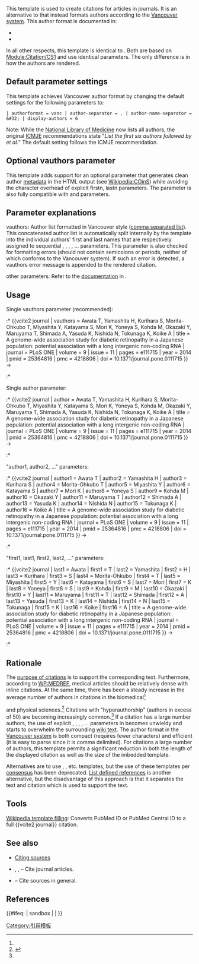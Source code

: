 {{Documentation subpage}}
<!-- Categories go at the bottom of this page and interwikis go in Wikidata. -->

{{Lua|Module:Citation/CS1|Module:ParseVauthors}}

This template is used to create citations for articles in journals. It is an alternative to {{tl|cite journal}} that instead formats authors according to the [[Vancouver system]]. This author format is documented in:
* {{cite book | author =  Patrias K | editor = Wendling P | title = The NLM Style Guide for Authors, Editors, and Publishers [Internet]| chapter =  Author for Journal Articles | chapterurl = http://www.ncbi.nlm.nih.gov/books/NBK7282/#A32371 | year = 2011 | origyear = 2007 | publisher = National Library of Medicine (US) | location= Bethesda (MD) | edition = 2<sup>nd</sup> }}
* {{cite web | url = http://www.nlm.nih.gov/bsd/uniform_requirements.html | author = International Committee of Medical Journal Editors (ICMJE) | title = Recommendations for the Conduct, Reporting, Editing and Publication of Scholarly Work in Medical Journals: Sample References | publisher = U.S. National Library of Medicine }}

In all other respects, this template is identical to {{tl|cite journal}}.  Both are based on [[Module:Citation/CS1]] and use identical parameters.  The only difference is in how the authors are rendered.

== Default parameter settings ==

This template achieves Vancouver author format by changing the default settings for the following parameters to:

<code> | authorformat = vanc | author-separator = , | author-name-separator = <code>&amp;#32;</code> | display-authors = 6 </code>

Note: While the [[National Library of Medicine]] now lists all authors, the original [[ICMJE]] recommendations state "''List the first six authors followed by et al.''"  The default {{para|display-authors|6}} setting follows the ICMJE recommendation.

== Optional vauthors parameter ==

This template adds support for an optional {{para|vauthors}} parameter that generates clean author [[metadata]] in the HTML output (see [[Wikipedia:COinS]]) while avoiding the character overhead of explicit firstn, lastn parameters. The {{para|vauthors}} parameter is also fully compatible with {{para|author-link}} and {{para|displayauthors}} parameters.

== Parameter explanations ==

; vauthors:  Author list formatted in Vancouver style ([[comma-separated values|comma separated list]]). This concatenated author list is automatically split internally by the template into the individual authors' first and last names that are respectively assigned to sequential {{para|first1}}, {{para|last1}}, {{para|first2}}, {{para|last2}},  ... parameters. This parameter is also checked for formatting errors (should not contain semicolons or periods, neither of which conforms to the Vancouver system).  If such an error is detected, a vauthors error message is appended to the rendered citation.

; other parameters: Refer to the [[Template:Cite_journal#Parameters|documentation]] in {{tl|cite journal}}.

== Usage ==

Single vauthors parameter (recommended):
:* <nowiki>{{vcite2 journal | vauthors = Awata T, Yamashita H, Kurihara S, Morita-Ohkubo T, Miyashita Y, Katayama S, Mori K, Yoneya S, Kohda M, Okazaki Y, Maruyama T, Shimada A, Yasuda K, Nishida N, Tokunaga K, Koike A | title = A genome-wide association study for diabetic retinopathy in a Japanese population: potential association with a long intergenic non-coding RNA | journal = PLoS ONE | volume = 9 | issue = 11 | pages = e111715 | year = 2014 | pmid = 25364816 | pmc = 4218806 | doi = 10.1371/journal.pone.0111715 }}</nowiki> →
:* {{vcite2 journal | vauthors = Awata T, Yamashita H, Kurihara S, Morita-Ohkubo T, Miyashita Y, Katayama S, Mori K, Yoneya S, Kohda M, Okazaki Y, Maruyama T, Shimada A, Yasuda K, Nishida N, Tokunaga K, Koike A | title = A genome-wide association study for diabetic retinopathy in a Japanese population: potential association with a long intergenic non-coding RNA | journal = PLoS ONE | volume = 9 | issue = 11 | pages = e111715 | year = 2014 | pmid = 25364816 | pmc = 4218806 | doi = 10.1371/journal.pone.0111715 }}

Single author parameter:
:* <nowiki>{{vcite2 journal | author = Awata T, Yamashita H, Kurihara S, Morita-Ohkubo T, Miyashita Y, Katayama S, Mori K, Yoneya S, Kohda M, Okazaki Y, Maruyama T, Shimada A, Yasuda K, Nishida N, Tokunaga K, Koike A | title = A genome-wide association study for diabetic retinopathy in a Japanese population: potential association with a long intergenic non-coding RNA | journal = PLoS ONE | volume = 9 | issue = 11 | pages = e111715 | year = 2014 | pmid = 25364816 | pmc = 4218806 | doi = 10.1371/journal.pone.0111715 }}</nowiki> →
:* {{vcite2 journal | author = Awata T, Yamashita H, Kurihara S, Morita-Ohkubo T, Miyashita Y, Katayama S, Mori K, Yoneya S, Kohda M, Okazaki Y, Maruyama T, Shimada A, Yasuda K, Nishida N, Tokunaga K, Koike A | title = A genome-wide association study for diabetic retinopathy in a Japanese population: potential association with a long intergenic non-coding RNA | journal = PLoS ONE | volume = 9 | issue = 11 | pages = e111715 | year = 2014 | pmid = 25364816 | pmc = 4218806 | doi = 10.1371/journal.pone.0111715 }}

"author1, author2, ..." parameters:
:* <nowiki>{{vcite2 journal | author1 = Awata T | author2 =  Yamashita H | author3 =  Kurihara S | author4 =  Morita-Ohkubo T | author5 =  Miyashita Y | author6 =  Katayama S | author7 =  Mori K | author8 =  Yoneya S | author9 =  Kohda M | author10 =  Okazaki Y | author11 =  Maruyama T | author12 =  Shimada A | author13 =  Yasuda K | author14 =  Nishida N | author15 =  Tokunaga K | author16 =  Koike A | title = A genome-wide association study for diabetic retinopathy in a Japanese population: potential association with a long intergenic non-coding RNA | journal = PLoS ONE | volume = 9 | issue = 11 | pages = e111715 | year = 2014 | pmid = 25364816 | pmc = 4218806 | doi = 10.1371/journal.pone.0111715 }}</nowiki> →
:* {{vcite2 journal | author1 = Awata T | author2 =  Yamashita H | author3 =  Kurihara S | author4 =  Morita-Ohkubo T | author5 =  Miyashita Y | author6 =  Katayama S | author7 =  Mori K | author8 =  Yoneya S | author9 =  Kohda M | author10 =  Okazaki Y | author11 =  Maruyama T | author12 =  Shimada A | author13 =  Yasuda K | author14 =  Nishida N | author15 =  Tokunaga K | author16 =  Koike A | title = A genome-wide association study for diabetic retinopathy in a Japanese population: potential association with a long intergenic non-coding RNA | journal = PLoS ONE | volume = 9 | issue = 11 | pages = e111715 | year = 2014 | pmid = 25364816 | pmc = 4218806 | doi = 10.1371/journal.pone.0111715 }}

"first1, last1, first2, last2, ..." parameters:
:* <nowiki>{{vcite2 journal | last1 = Awata | first1 = T | last2 =  Yamashita | first2 = H | last3 =  Kurihara | first3 = S | last4 =  Morita-Ohkubo | first4 = T | last5 =  Miyashita | first5 = Y | last6 =  Katayama | first6 = S | last7 =  Mori | first7 = K | last8 =  Yoneya | first8 = S | last9 =  Kohda | first9 = M | last10 =  Okazaki | first10 = Y | last11 =  Maruyama | first11 = T | last12 =  Shimada | first12 = A | last13 =  Yasuda | first13 = K | last14 =  Nishida | first14 = N | last15 =  Tokunaga | first15 = K | last16 =  Koike | first16 = A | title = A genome-wide association study for diabetic retinopathy in a Japanese population: potential association with a long intergenic non-coding RNA | journal = PLoS ONE | volume = 9 | issue = 11 | pages = e111715 | year = 2014 | pmid = 25364816 | pmc = 4218806 | doi = 10.1371/journal.pone.0111715 }}</nowiki> →
:* {{vcite2 journal  | last1 = Awata | first1 = T | last2 =  Yamashita | first2 = H | last3 =  Kurihara | first3 = S | last4 =  Morita-Ohkubo | first4 = T | last5 =  Miyashita | first5 = Y | last6 =  Katayama | first6 = S | last7 =  Mori | first7 = K | last8 =  Yoneya | first8 = S | last9 =  Kohda | first9 = M | last10 =  Okazaki | first10 = Y | last11 =  Maruyama | first11 = T | last12 =  Shimada | first12 = A | last13 =  Yasuda | first13 = K | last14 =  Nishida | first14 = N | last15 =  Tokunaga | first15 = K | last16 =  Koike | first16 = A | title = A genome-wide association study for diabetic retinopathy in a Japanese population: potential association with a long intergenic non-coding RNA | journal = PLoS ONE | volume = 9 | issue = 11 | pages = e111715 | year = 2014 | pmid = 25364816 | pmc = 4218806 | doi = 10.1371/journal.pone.0111715 }}

== Rationale ==

The [[WP:CITE|purpose of citations]] is to support the corresponding text. Furthermore, according to [[WP:MEDREF]], medical articles should be relatively dense with inline citations. At the same time, there has been a steady increase in the average number of authors in citations in the biomedical<ref name="urlNumber of Authors per MEDLINE/PubMed Citation">{{cite web | url = http://www.nlm.nih.gov/bsd/authors1.html | title = Number of Authors per MEDLINE/PubMed Citation | publisher =U.S. National Library of Medicine }}</ref> and physical sciences.<ref name="urlMultiauthor Papers: Onward and Upward - ScienceWatch Newsletter">{{cite web | url = http://archive.sciencewatch.com/newsletter/2012/201207/multiauthor_papers/ | title = Multiauthor Papers: Onward and Upward | work = ScienceWatch Newsletter | publisher = Thomson Reuters }}</ref>  Citations with "hyperauthorship" (authors in excess of 50) are becoming increasingly common.<ref name="urlMultiauthor Papers: Onward and Upward - ScienceWatch Newsletter"/>  If a citation has a large number authors, the use of explicit {{para|first1}}, {{para|last1}}, {{para|first2}}, {{para|last2}},  ... parameters in {{tl|cite journal}} becomes unwieldy and starts to overwhelm the surrounding [[wiki markup|wiki text]]. The author format in the [[Vancouver system]] is both compact (requires fewer characters) and efficient (it is easy to parse since it is comma delimited).  For citations a large number of authors, this template permits a significant reduction in both the length of the displayed citation as well as the size of the imbedded template. 

Alternatives are to use {{tl|cite pmid}}, {{tl|cite doi}}, etc. templates, but the use of these templates per [[Template_talk:Cite_doi#RfC:_Should_Template:cite_doi_cease_creating_a_separate_subpage_for_each_DOI.3F|consensus]] has been deprecated.  [[WP:LDR|List defined references]] is another alternative, but the disadvantage of this approach is that it separates the text and citation which is used to support the text.

== Tools ==

[http://tools.wmflabs.org/citation-template-filling/cgi-bin/index.cgi Wikipedia template filling]: Converts PubMed ID or PubMed Central ID to a full <nowiki>{{vcite2 journal}}</nowiki> citation.

== See also ==
* [[Wikipedia:Citing sources|Citing sources]]
* {{tl|vcite journal}}, {{tl|vancite journal}}, {{tl|cite journal}} – Cite journal articles.
* {{tl|citation}} – Cite sources in general.

== References ==
{{Reflist}}

{{UF-COinS}}

<includeonly>{{#ifeq:{{SUBPAGENAME}} | sandbox | | 
[[Category:引用模板]]
}}</includeonly>
